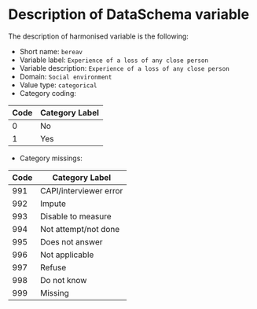 # Description of DataSchema variable

The description of harmonised variable is the following:

* Short name: `bereav`
* Variable label: `Experience of a loss of any close person`
* Variable description: `Experience of a loss of any close person`
* Domain: `Social environment`
* Value type: `categorical`
* Category coding:

**Code** | **Category Label**
-------- | ------------------
0        | No
1        | Yes

* Category missings: 

**Code** | **Category Label**
----| ------------------
991 | CAPI/interviewer error
992 | Impute
993 | Disable to measure
994 | Not attempt/not done
995 | Does not answer
996 | Not applicable
997 | Refuse
998 | Do not know
999 | Missing


